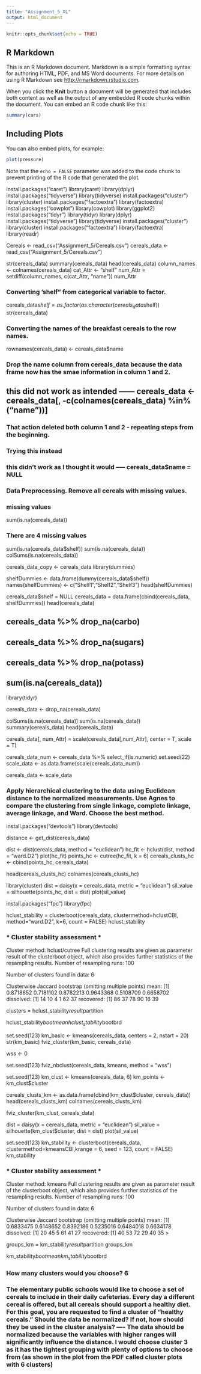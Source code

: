 ```yaml
---
title: "Assignment_5_XL"
output: html_document
---
```


```r
knitr::opts_chunk$set(echo = TRUE)
```

## R Markdown

This is an R Markdown document. Markdown is a simple formatting syntax for authoring HTML, PDF, and MS Word documents. For more details on using R Markdown see <http://rmarkdown.rstudio.com>.

When you click the **Knit** button a document will be generated that includes both content as well as the output of any embedded R code chunks within the document. You can embed an R code chunk like this:

```r
summary(cars)
```

## Including Plots

You can also embed plots, for example:

```r
plot(pressure)
```

Note that the `echo = FALSE` parameter was added to the code chunk to prevent printing of the R code that generated the plot.


install.packages("caret")
library(caret)
library(dplyr)
install.packages("tidyverse")
library(tidyverse)
install.packages("cluster")
library(cluster)
install.packages("factoextra")
library(factoextra)
install.packages("cowplot")
library(cowplot)
library(ggplot2)
install.packages("tidyr")
library(tidyr)
library(dplyr)
install.packages("tidyverse")
library(tidyverse)
install.packages("cluster")
library(cluster)
install.packages("factoextra")
library(factoextra)
library(readr)

Cereals <- read_csv("Assignment_5/Cereals.csv")
cereals_data <- read_csv("Assignment_5/Cereals.csv")

str(cereals_data)
summary(cereals_data)
head(cereals_data)
column_names <- colnames(cereals_data)
cat_Attr <- "shelf"
num_Attr = setdiff(column_names, c(cat_Attr, "name"))
num_Attr

### Converting 'shelf" from categorical variable to factor.

cereals_data$shelf = as.factor(as.character(cereals_data$shelf))
str(cereals_data)

### Converting the names of the breakfast cereals to the row names.

rownames(cereals_data) <- cereals_data$name

### Drop the name column from cereals_data because the data frame now has the smae information in column 1 and 2.

## this did not work as intended ------ cereals_data <- cereals_data[, -c(colnames(cereals_data) %in% ("name"))]

### That action deleted both column 1 and 2 - repeating steps from the beginning.

### Trying this instead
### this didn't work as I thought it would ----- cereals_data$name = NULL



### Data Preprocessing. Remove all cereals with missing values.

### missing values

sum(is.na(cereals_data))

### There are 4 missing values

sum(is.na(cereals_data$shelf))
sum(is.na(cereals_data))
colSums(is.na(cereals_data))

cereals_data_copy <- cereals_data
library(dummies)

shelfDummies <- data.frame(dummy(cereals_data$shelf))
names(shelfDummies) <- c("Shelf1","Shelf2","Shelf3")
head(shelfDummies)

cereals_data$shelf = NULL
cereals_data = data.frame(cbind(cereals_data, shelfDummies))
head(cereals_data)

## cereals_data %>% drop_na(carbo)
## cereals_data %>% drop_na(sugars)
## cereals_data %>% drop_na(potass)
## sum(is.na(cereals_data))



library(tidyr)

cereals_data <- drop_na(cereals_data)

colSums(is.na(cereals_data))
sum(is.na(cereals_data))
summary(cereals_data)
head(cereals_data)


cereals_data[, num_Attr] =  scale(cereals_data[,num_Attr], center = T, scale = T)


cereals_data_num <- cereals_data %>% select_if(is.numeric)
set.seed(22)
scale_data <- as.data.frame(scale(cereals_data_num))

cereals_data <- scale_data


### Apply hierarchical clustering to the data using Euclidean distance to the normalized measurements. Use Agnes to compare the clustering from single linkage, complete linkage, average linkage, and Ward. Choose the best method.

install.packages("devtools")
library(devtools)

distance <- get_dist(cereals_data)

dist <- dist(cereals_data, method = "euclidean")
hc_fit <- hclust(dist, method = "ward.D2")
plot(hc_fit)
points_hc <- cutree(hc_fit, k = 6)
cereals_clusts_hc <- cbind(points_hc, cereals_data)

head(cereals_clusts_hc)
colnames(cereals_clusts_hc)

library(cluster)
dist = daisy(x = cereals_data, metric = "euclidean")
sil_value = silhouette(points_hc, dist = dist)
plot(sil_value)


install.packages("fpc")
library(fpc)

hclust_stability = clusterboot(cereals_data, clustermethod=hclustCBI, method="ward.D2", k=6, count = FALSE)
hclust_stability

### * Cluster stability assessment *
Cluster method:  hclust/cutree 
Full clustering results are given as parameter result
of the clusterboot object, which also provides further statistics
of the resampling results.
Number of resampling runs:  100 

Number of clusters found in data:  6 

 Clusterwise Jaccard bootstrap (omitting multiple points) mean:
[1] 0.8718652 0.7181102 0.8782213 0.9643368 0.5108709 0.6658702
dissolved:
[1] 14 10  4  1 62 37
recovered:
[1] 86 37 78 90 16 39

clusters = hclust_stability$result$partition

hclust_stability$bootmean
hclust_stability$bootbrd


set.seed(123)
km_basic <- kmeans(cereals_data, centers = 2, nstart = 20)
str(km_basic)
fviz_cluster(km_basic, cereals_data)

wss <- 0

set.seed(123)
fviz_nbclust(cereals_data, kmeans, method = "wss")


set.seed(123)
km_clust <- kmeans(cereals_data, 6)
km_points <- km_clust$cluster

cereals_clusts_km <- as.data.frame(cbind(km_clust$cluster, cereals_data))
head(cereals_clusts_km)
colnames(cereals_clusts_km)

fviz_cluster(km_clust, cereals_data)

dist = daisy(x = cereals_data, metric = "euclidean")
sil_value = silhouette(km_clust$cluster, dist = dist)
plot(sil_value)



set.seed(123)
km_stability <- clusterboot(cereals_data, clustermethod=kmeansCBI,krange = 6, seed = 123, count = FALSE)
km_stability

### * Cluster stability assessment *
Cluster method:  kmeans 
Full clustering results are given as parameter result
of the clusterboot object, which also provides further statistics
of the resampling results.
Number of resampling runs:  100 

Number of clusters found in data:  6 

 Clusterwise Jaccard bootstrap (omitting multiple points) mean:
[1] 0.6833475 0.6148652 0.8392186 0.5235016 0.6484018 0.6634178
dissolved:
[1] 20 45  5 61 41 27
recovered:
[1] 40 53 72 29 40 35
> 

groups_km = km_stability$result$partition 
groups_km


km_stability$bootmean
km_stability$bootbrd


### How many clusters would you choose? 6




### The elementary public schools would like to choose a set of cereals to include in their daily cafeterias. Every day a different cereal is offered, but all cereals should support a healthy diet. For this goal, you are requested to find a cluster of “healthy cereals.” Should the data be normalized? If not, how should they be used in the cluster analysis? ---- The data should be normalized because the variables with higher ranges will significantly influence the distance. I would choose cluster 3 as it has the tightest grouping with plenty of options to choose from (as shown in the plot from the PDF called cluster plots with 6 clusters)

